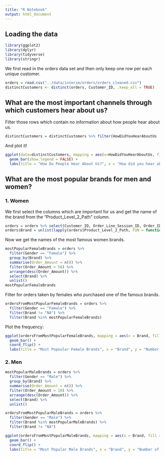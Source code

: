 ```yaml
---
title: "R Notebook"
output: html_document
--- 
```


## Loading the data 
```r
library(ggplot2)
library(dplyr)
library(tidyverse)
library(stringr)
```
We first read in the orders data set and then only keep one row per each unique customer.
```r
orders = read.csv("../data/interim/orders/orders_cleaned.csv")
distinctCustomers <- distinct(orders, Customer_ID, .keep_all = TRUE)
```
## What are the most important channels through which customers hear about us?
Filter those rows  which contain no information about how people hear about us.
```r
distinctCustomers = distinctCustomers %>% filter(HowDidYouHearAboutUs != "?")
```
And plot it!
```r
ggplot(data=distinctCustomers, mapping = aes(x=HowDidYouHearAboutUs, fill=HowDidYouHearAboutUs)) + 
  geom_bar(show.legend = FALSE) +
  labs(title = "How Do People Hear About Us?", x = "How did you hear about us", y = "Amount of Customers")
```

## What are the most popular brands for men and women?
### 1. Women
We first select the columns which are important for us and get the name of the brand from the "Product_Level_2_Path" column.
```r
orders = orders %>% select(Customer_ID, Order_Line_Session_ID, Order_ID, Customer_ID, Age, Gender, Product_Level_2_Path, Order_Status)
orders$Brand = unlist(lapply(orders$Product_Level_2_Path, FUN = function(path){return(str_match(path, "\\/.*\\/.*\\/(.*)")[,2])}))
```
Now we get the names of the most famous women brands.
```r
mostPopularFemaleBrands = orders %>% 
  filter(Gender == "Female") %>%
  group_by(Brand) %>%
  summarise(Order_Amount = n()) %>%
  filter(Order_Amount > 50) %>%
  arrange(desc(Order_Amount)) %>%
  select(Brand) %>%
  unlist()
mostPopularFemaleBrands
```
Filter for orders taken by females who purchased one of the famous brands.
```r
ordersFromMostPopularFemaleBrands = orders %>%
  filter(Gender == "Female") %>%
  filter(Brand != "NA") %>%
  filter(Brand %in% mostPopularFemaleBrands)
```
Plot the frequency:
```r
ggplot(ordersFromMostPopularFemaleBrands, mapping = aes(x = Brand, fill = Brand)) + 
  geom_bar() +
  coord_flip() +
  labs(title = "Most Popoular Female Brands", x = "Brand", y = "Number of Orders")
```

### 2. Men
```r
mostPopularMaleBrands = orders %>%
  filter(Gender == "Male") %>%
  group_by(Brand) %>%
  summarise(Order_Amount = n()) %>%
  filter(Order_Amount > 10) %>%
  arrange(desc(Order_Amount)) %>%
  select(Brand) %>%
  unlist()

ordersFromMostPopularMaleBrands = orders %>%
  filter(Gender == "Male") %>%
  filter(Brand %in% mostPopularMaleBrands) %>%
  filter(Brand != "NA")
```
```r
ggplot(ordersFromMostPopularMaleBrands, mapping = aes(x = Brand, fill = Brand)) + 
  geom_bar() +
  coord_flip() +
  labs(title = "Most Popular Male Brands", x = "Brand", y = "Number of Orders")
```






